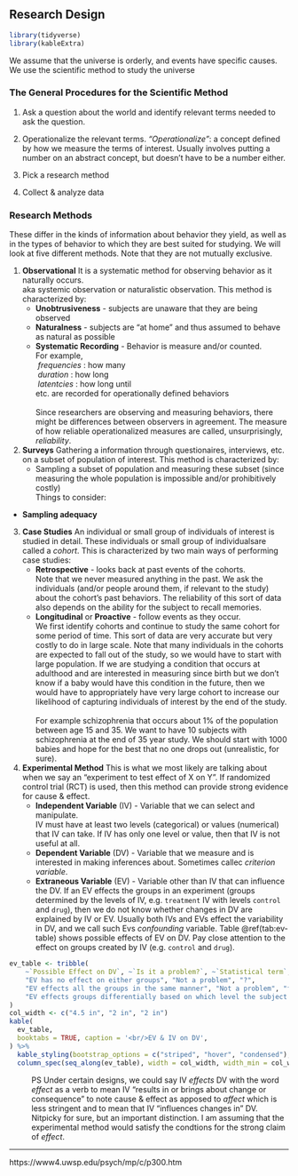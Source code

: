 ## Research Design

```r
library(tidyverse)
library(kableExtra)
```


We assume that the universe is orderly, and events have specific causes. We use the scientific method to study the universe

<h3>The General Procedures for the Scientific Method</h3>

1. Ask a question about the world and identify relevant terms needed to ask the question.

2. Operationalize the relevant terms.
_"Operationalize"_: a concept defined by how we measure the terms of interest. Usually involves putting a number on an abstract concept, but doesn't have to be a number either.

3. Pick a research method

4. Collect & analyze data
   
<h3> Research Methods </h3>

These differ in the kinds of information about behavior they yield, as well as in the types of behavior to which they are best suited for studying. We will look at five different methods. Note that they are not mutually exclusive.

1. **Observational** It is a systematic method for observing behavior as it naturally occurs.
<br/>aka systemic observation or naturalistic observation.
 This method is characterized by:
<br/>
    - **Unobtrusiveness** - subjects are unaware that they are being observed
    - **Naturalness** - subjects are "at home" and thus assumed to behave as natural as possible
    - **Systematic Recording** - Behavior is measure and/or counted.
<br/>
For example,  
&nbsp;_frequencies_ : how many  
&nbsp;_duration_ : how long  
&nbsp;_latentcies_ : how long until  
etc. are recorded for operationally defined behaviors  
<br/>
Since researchers are observing and measuring behaviors, there might be differences between observers in agreement. The measure of how reliable operationalized measures are called, unsurprisingly, _reliability_.

2. **Surveys**
Gathering a information through questionaires, interviews, etc. on a subset of population of interest. This method is characterized by:
<br/>
    - Sampling a subset of population and measuring these subset (since measuring the whole population is impossible and/or prohibitively costly)
<br/>
Things to consider:
<br/>
- **Sampling adequacy**

3. **Case Studies**
An individual or small group of individuals of interest is studied in detail. These individuals or small group of individualsare called a _cohort_. This is characterized by two main ways of performing case studies:
<br/>
    - **Retrospective** - looks back at past events of the cohorts.
<br/>
Note that we never measured anything in the past. We ask the individuals (and/or people around them, if relevant to the study) about the cohort's past behaviors. The reliability of this sort of data also depends on the ability for the subject to recall memories.
    - **Longitudinal** or **Proactive** - follow events as they occur.
<br/>We first identify cohorts and continue to study the same cohort for some period of time. This sort of data are very accurate but very costly to do in large scale. Note that many individuals in the cohorts are expected to fall out of the study, so we would have to start with large population. If we are studying a condition that occurs at adulthood and are interested in measuring since birth but we don't know if a baby would have this condition in the future, then we would have to appropriately have very large cohort to increase our likelihood of capturing individuals of interest by the end of the study.
<br/><br/>
For example schizophrenia that occurs about 1% of the population between age 15 and 35. We want to have 10 subjects with schizophrenia at the end of 35 year study. We should start with 1000 babies and hope for the best that no one drops out (unrealistic, for sure).

4. **Experimental Method**
This is what we most likely are talking about when we say an "experiment to test effect of X on Y". If randomized control trial (RCT) is used, then this method can provide strong evidence for cause & effect.
<br/>
    - **Independent Variable** (IV) - Variable that we can select and manipulate.
<br/>IV must have at least two levels (categorical) or values (numerical) that IV can take. If IV has only one level or value, then that IV is not useful at all.
    - **Dependent Variable** (DV) - Variable that we measure and is interested in making inferences about. Sometimes callec _criterion variable_.
    - **Extraneous Variable** (EV) - Variable other than IV that can influence the DV. If an EV effects the groups in an experiment (groups determined by the levels of IV, e.g. `treatment` IV with levels `control` and `drug`), then we do not know whether changes in DV are explained by IV or EV. Usually both IVs and EVs effect the variability in DV, and we call such Evs _confounding_ variable. Table \@ref(tab:ev-table) shows possible effects of EV on DV. Pay close attention to the effect on groups created by IV (e.g. `control` and `drug`). 
<br/>

```r
ev_table <- tribble(
    ~`Possible Effect on DV`, ~`Is it a problem?`, ~`Statistical term`,
    "EV has no effect on either groups", "Not a problem", "?",
    "EV effects all the groups in the same manner", "Not a problem", "fixed effect (?)",
    "EV effects groups differentially based on which level the subject belongs to", "Not a problem", "interaction effect (?)"
)
col_width <- c("4.5 in", "2 in", "2 in")
kable(
  ev_table,
  booktabs = TRUE, caption = '<br/>EV & IV on DV',
) %>%
  kable_styling(bootstrap_options = c("striped", "hover", "condensed"), full_width = F) %>% 
  column_spec(seq_along(ev_table), width = col_width, width_min = col_width, width_max = col_width)
```

<p style="margin-left: 40px;">PS Under certain designs, we could say IV _*effects*_ DV with the word _effect_ as a verb to mean IV "results in or brings about change or consequence" to note cause & effect as apposed to _affect_ which is less stringent and to mean that IV "influences changes in" DV. Nitpicky for sure, but an important distinction. I am assuming that the experimental method would satisfy the condtions for the strong claim of _effect_.
</p>

---

https://www4.uwsp.edu/psych/mp/c/p300.htm
